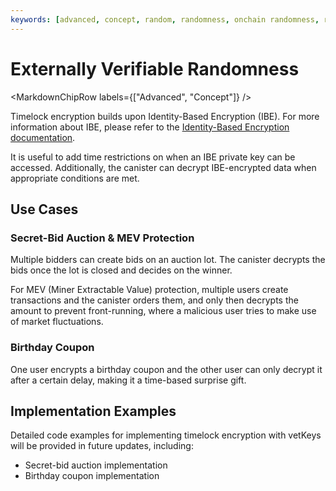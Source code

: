 ```yaml
---
keywords: [advanced, concept, random, randomness, onchain randomness, raw_rand]
---
```



# Externally Verifiable Randomness

<MarkdownChipRow labels={["Advanced", "Concept"]} />

Timelock encryption builds upon Identity-Based Encryption (IBE). For more information about IBE, please refer to the [Identity-Based Encryption documentation](/docs/building-apps/network-features/vetkeys/advanced/identity-based-encryption).

It is useful to add time restrictions on when an IBE private key can be accessed. Additionally, the canister can decrypt IBE-encrypted data when appropriate conditions are met.

## Use Cases

### Secret-Bid Auction & MEV Protection

Multiple bidders can create bids on an auction lot. The canister decrypts the bids once the lot is closed and decides on the winner. 

For MEV (Miner Extractable Value) protection, multiple users create transactions and the canister orders them, and only then decrypts the amount to prevent front-running, where a malicious user tries to make use of market fluctuations.

### Birthday Coupon

One user encrypts a birthday coupon and the other user can only decrypt it after a certain delay, making it a time-based surprise gift.

## Implementation Examples

Detailed code examples for implementing timelock encryption with vetKeys will be provided in future updates, including:
- Secret-bid auction implementation
- Birthday coupon implementation